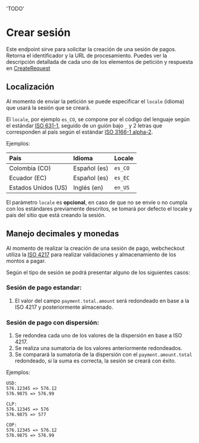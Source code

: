   'TODO'

# Crear sesión

Este endpoint sirve para solicitar la creación de una sesión de pagos.
Retorna el identificador y la URL de procesamiento.
Puedes ver la descripción detallada de cada uno de los elementos de petición y respuesta en
[CreateRequest](../reference/WebCheckout-ES.yaml/paths/~1api~1session/post)

## Localización

Al momento de enviar la petición se puede especificar el `locale` (idioma) que usará la sesión que se creará.

El `locale`, por ejemplo `es_CO`, se compone por el código del lenguaje según el estándar [ISO 631-1](https://en.wikipedia.org/wiki/List_of_ISO_639-1_codes), seguido de un guión bajo `_` y 2 letras que corresponden al país según el estándar [ISO 3166-1 alpha-2](https://es.wikipedia.org/wiki/ISO_3166-1#C%C3%B3digos_ISO_3166-1).

Ejemplos:

|  País               | Idioma      | Locale  |
|:--------------------|:-------------|:--------|
| Colombia (CO)       | Español (es) | `es_CO` |
| Ecuador  (EC)       | Español (es) | `es_EC` |
| Estados Unidos (US) | Inglés  (en) | `en_US` |

El parámetro `locale` es **opcional**, en caso de que no se envíe o no cumpla con los estándares previamente descritos, se tomará por defecto el locale y país del sitio que está creando la sesión.

## Manejo decimales y monedas

Al momento de realizar la creación de una sesión de pago, webcheckout utiliza la [ISO 4217](https://es.wikipedia.org/wiki/ISO_4217) para realizar validaciones y almacenamiento de los montos a pagar.

Según el tipo de sesión se podrá presentar alguno de los siguientes casos:

### Sesión de pago estandar:
1. El valor del campo `payment.total.amount` será redondeado en base a la ISO 4217 y posteriormente almacenado.

### Sesión de pago con dispersión:
1. Se redondea cada uno de los valores de la dispersión en base a ISO 4217.
2. Se realiza una sumatoria de los valores anteriormente redondeados.
3. Se comparará la sumatoria de la dispersión con el `payment.amount.total` redondeado,  si la suma es correcta, la sesión se creará con éxito.

Ejemplos:
```
USD: 
576.12345 => 576.12
576.9875 => 576.99

CLP:
576.12345 => 576
576.9875 => 577

COP:
576.12345 => 576.12
576.9875 => 576.99
```
